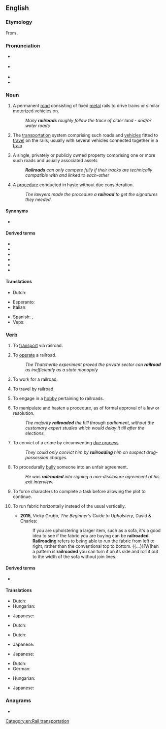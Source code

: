 ==English==
{{wikipedia}}

===Etymology===
From {{compound|en|rail|road}}.

===Pronunciation===
* {{a|GA}} {{IPA|en|/ˈɹeɪlɹoʊd/}}
* {{a|RP}} {{IPA|en|/ˈɹeɪlɹəʊd/}}
* {{hyph|en|rail|road}}
* {{audio|en|en-us-railroad.ogg|Audio (US)}}

===Noun===
{{en-noun}}

# {{lb|en|chiefly|US}} A permanent [[road]] consisting of fixed [[metal]] rails to drive trains or similar motorized vehicles on.
#: ''Many '''railroads''' roughly follow the trace of older land - and/or water roads''
# {{lb|en|chiefly|US}} The [[transportation]] system comprising such roads and [[vehicle]]s fitted to [[travel]] on the rails, usually with several vehicles connected together in a [[train]].
# {{lb|en|chiefly|US}} A single, privately or publicly owned property comprising one or more such roads and usually associated assets
#: '''''Railroads''' can only compete fully if their tracks are technically compatible with and linked to each-other''
# {{lb|en|figuratively}} A [[procedure]] conducted in haste without due consideration.
#: ''The lawyers made the procedure a '''railroad''' to get the signatures they needed.''

====Synonyms====
* {{l|en|railway}} {{gloss|Britain, Ireland and Commonwealth of Nations}}

====Derived terms====
{{der-top|Terms derived from ''railroad''}}
* {{l|en|granger railroad}}
* {{l|en|railroad car}}
* {{l|en|railroad flat}}
* {{l|en|railroad station}}
* {{l|en|railroad track}}
* {{l|en|railroad truck}}
{{der-bottom}}

====Translations====
{{trans-see|permanent road consisting of fixed metal rails|railway}}

{{trans-see|transportation system|railway}}

{{trans-top|unduly hastened procedure}}
* Dutch: {{t|nl|sneltreinprocedure|m|f}}
{{trans-mid}}
{{trans-bottom}}

{{checktrans-top}}
* Esperanto: {{t+check|eo|fervojo}}
* Italian: {{t+check|it|ferrovia|f}}
{{trans-mid}}
* Spanish: {{t+check|es|ferrocarril|m}}, {{t+check|es|riel|m}}
* Veps: {{t-check|vep|raudte}}
{{trans-bottom}}

===Verb===
{{en-verb}}

# {{lb|en|transitive}} To [[transport]] via railroad.
# {{lb|en|intransitive}} To [[operate]] a railroad.
#: ''The Thatcherite experiment proved the private sector can '''railroad''' as inefficiently as a state monopoly''
# {{lb|en|intransitive}} To work for a railroad.
# {{lb|en|intransitive}} To travel by railroad.
# {{lb|en|intransitive}} To engage in a [[hobby]] pertaining to railroads.
# {{lb|en|transitive}} To manipulate and hasten a procedure, as of formal approval of a law or resolution.
#: ''The majority '''railroaded''' the bill through parliament, without the customary expert studies which would delay it till after the elections.''
# {{lb|en|transitive}} To convict of a crime by circumventing [[due process]].
#: ''They could only convict him by '''railroading''' him on suspect drug-possession charges.''
# {{lb|en|transitive}} To procedurally [[bully]] someone into an unfair agreement.
#: ''He was '''railroaded''' into signing a non-disclosure agreement at his exit interview.''
# {{lb|en|role-playing games}} To force characters to complete a task before allowing the plot to continue.
# {{lb|en|upholstery}} To run fabric horizontally instead of the usual vertically.
#* '''2015''', Vicky Grubb, ''The Beginner's Guide to Upholstery'', David & Charles:
#*: If you are upholstering a larger item, such as a sofa, it's a good idea to see if the fabric you are buying can be '''railroaded'''. '''Railroading''' refers to being able to run the fabric from left to right, rather than the conventional top to bottom. {{...}}[W]hen a pattern is '''railroaded''' you can turn it on its side and roll it out to the width of the sofa without join lines.

====Derived terms====
* {{l|en|railroader}}

====Translations====
{{trans-top|to transport via railroad}}
* Dutch: {{t|nl|versporen}}
* Hungarian: {{t|hu|vasúton szállít}}
{{trans-mid}}
* Japanese: {{t|ja|鉄道輸送する|tr=tetsudō-yusō suru}}
{{trans-bottom}}

{{trans-top|to work for a railroad}}
* Dutch: {{t|nl|aan het [[spoor]] [[werken]]}}
{{trans-mid}}
{{trans-bottom}}

{{trans-top|to operate a railroad}}
* Dutch: {{t|nl|(een) [[spoorweg]](en) [[uitbaten]]}}
{{trans-mid}}
* Japanese: {{qualifier|phrase}} {{t|ja|鉄道を経営する|tr=tetsudō wo keiei suru}}
{{trans-bottom}}

{{trans-top|to engage in a hobby pertaining to railroads}}
* Japanese: {{qualifier|phrase}} {{t|ja|鉄道模型をする|tr=tetsudō-mokei wo suru}}
{{trans-mid}}
{{trans-bottom}}

{{trans-top|to manipulate and hasten a procedure}}
* Dutch: {{t|nl|(iets) er (met de knoet) [[doorjagen]]}}
* German: {{t|de|[[peitschen]] ([[durch]])}}
{{trans-mid}}
{{trans-bottom}}

{{trans-top|to prepare a rapid summary process}}
* Hungarian: {{t+|hu|keresztülhajt}}
{{trans-mid}}
* Japanese: {{qualifier|phrase}} {{t|ja|強引に通過させる|tr=gōin ni tsūka saseru}}
{{trans-bottom}}

===Anagrams===
* {{anagrams|en|a=aadilorr|road-rail}}

[[Category:en:Rail transportation]]